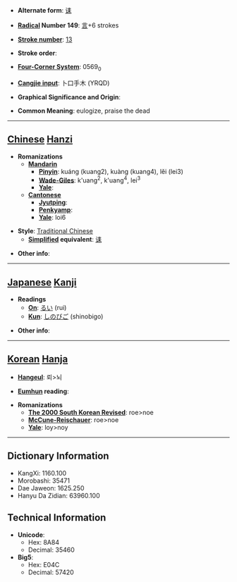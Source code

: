 * '''Alternate form''': [[诔]]

* '''[[Wiktionary:Chinese radical index| Radical]] Number 149''': [[Wiktionary:Chinese radical index 言|言]]+6 strokes

* '''[[Wiktionary:Chinese total strokes index|Stroke number]]''': [[Wiktionary:Chinese total strokes index 13|13]]

* '''Stroke order''': 

* '''[[Wiktionary:Chinese four corner index|Four-Corner System]]''': 0569<sub>0</sub>

* '''[[Wiktionary:Chinese Cangjie index|Cangjie input]]''': 卜口手木 (YRQD)

* '''Graphical Significance and Origin''': 

* '''Common Meaning''': eulogize, praise the dead

----

== [[Chinese]] [[Hanzi]] ==

* '''Romanizations'''
** '''[[Mandarin]]'''
*** '''[[Pinyin]]''': kuáng (kuang2), kuàng (kuang4), lěi (lei3)
*** '''[[Wade-Giles]]''': k'uang<sup>2</sup>, k'uang<sup>4</sup>, lei<sup>3</sup>
*** '''[[Yale]]''': 
** '''[[Cantonese]]'''
*** '''[[Jyutping]]''':
*** '''[[Penkyamp]]''': 
*** '''[[Yale]]''': loi6

* '''Style''': [[Traditional Chinese]] 
** '''[[Simplified Chinese|Simplified]] equivalent''': [[诔]]

* '''Other info''': 

----

== [[Japanese]] [[Kanji]] ==

* '''Readings'''
** '''[[On]]''': [[るい]] (rui)
** '''[[Kun]]''': [[しのびご]] (shinobigo)

* '''Other info''':  

----

== [[Korean]] [[Hanja]] ==

* '''[[Hangeul]]''': 뢰>뇌

* '''[[Eumhun]] reading''': 

* '''Romanizations'''
** '''[[The 2000 South Korean Revised Romanization|The 2000 South Korean Revised]]''': roe>noe
** '''[[McCune-Reischauer]]''': roe>noe
** '''[[Yale]]''': loy>noy

----

== Dictionary Information ==

* KangXi: 1160.100
* Morobashi: 35471
* Dae Jaweon: 1625.250
* Hanyu Da Zidian: 63960.100

== Technical Information ==

* '''Unicode''':
** Hex: 8A84
** Decimal: 35460
* '''Big5''':
** Hex: E04C
** Decimal: 57420